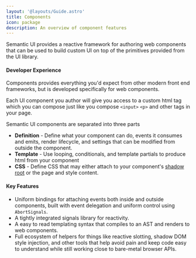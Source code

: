 ```yaml
---
layout: '@layouts/Guide.astro'
title: Components
icon: package
description: An overview of component features
---
```



Semantic UI provides a reactive framework for authoring web components that can be used to build custom UI on top of the primitives provided from the UI library.

#### Developer Experience

Components provides everything you'd expect from other modern front end frameworks, but is developed specifically for web components.

Each UI component you author will give you access to a custom html tag which you can compose just like you compose `<input>` `<p>` and other tags in your page.

Semantic UI components are separated into three parts
* **Definition** - Define what your component can do, events it consumes and emits, render lifecycle, and  settings that can be modified from outside the component.
* **Template** - Use looping, conditionals, and template partials to produce html from your component
* **CSS** - Define CSS that may either attach to your component's [shadow root](/web-components) or the page and style content.

<PlaygroundExample id="minimal"></PlaygroundExample>

#### Key Features
  * Uniform bindings for attaching events both inside and outside components, built with event delegation and uniform control using `AbortSignals`.
  * A tightly integrated signals library for reactivity.
  * A easy to read templating syntax that compiles to an AST and renders to web components.
  * Full ecosystem of helpers for things like reactive slotting, shadow DOM style injection, and other tools that help avoid pain and keep code easy to understand while still working close to bare-metal browser APIs.
